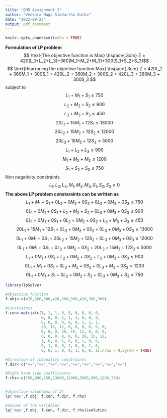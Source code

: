 ---
title: "QMM Assignment 2"
author: "Venkata Naga Siddartha Gutha"
date: "2022-09-23"
output: pdf_document
---

```{r setup, include=FALSE}
knitr::opts_chunk$set(echo = TRUE)


```

**Formulation of LP problem**
$$ \text{The objective function is Max}  \hspace{.3cm} Z = 420(L_1+L_2+L_3)+360(M_1+M_2+M_3)+300(S_1+S_2+S_3)$$
$$ \text{Rearraning the objective function Max}  \hspace{.3cm} Z = 420L_1 + 360M_1 + 300S_1 + 420L_2 + 360M_2 + 300S_2 + 420L_3 + 360M_3 + 300S_3 $$
subject to
$$L_1+M_1+S_1\le750$$
$$L_2+M_2+S_2\le900$$
$$L_3+M_3+S_3\le450 $$
$$20L_1+15M_1+12S_1\le13000$$
$$20L_2+15M_2+12S_2\le12000$$
$$20L_3+15M_3+12S_3\le5000$$
$$L_1+L_2+L_3\le900$$
$$M_1+M_2+M_3\le1200$$
$$S_1+S_2+S_3\le750$$
Non negativity constraints
$$L_1, L_2, L_3, M_1, M_2, M_3, S_1, S_2, S_3\ge0 $$
**The above LP problem constaraints can be written as**
$$L_1+M_1+S_1+0L_2+0M_2+0S_2+0L_3+0M_3+0S_3\le750$$
$$0L_1+0M_1+0S_1+L_2+M_2+S_2+0L_3+0M_3+0S_3\le900$$
$$0L_1+0M_1+0S_1+0L_2+0M_2+0S_2+L_3+M_3+S_3\le450$$
$$20L_1+15M_1+12S_1+0L_2+0M_2+0S_2+0L_3+0M_3+0S_3\le13000$$
$$0L_1+0M_1+0S_1+20L_2+15M_2+12S_2+0L_3+0M_3+0S_3\le12000$$
$$0L_1+0M_1+0S_1+0L_2+0M_2+0S_2+20L_3+15M_3+12S_3\le5000$$
$$L_1+0M_1+0S_1+L_2+0M_2+0S_2+L_3+0M_3+0S_3\le900$$
$$0L_1+M_1+0S_1+0L_2+M_2+0S_2+0L_3+M_3+0S_3\le1200$$
$$0L_1+0M_1+S_1+0L_2+0M_2+S_2+0L_3+0M_3+S_3\le750$$


```{r}

library(lpSolve)

#Objective function
f.obj<-c(420,360,300,420,360,300,420,360,300)

#Constraints
f.con<-matrix(c(1, 1, 1, 0, 0, 0, 0, 0, 0,
                0, 0, 0, 1, 1, 1, 0, 0, 0,
                0, 0, 0, 0, 0, 0, 1, 1, 1,
                20, 15, 12, 0, 0, 0, 0, 0, 0,
                0, 0, 0, 20, 15, 12, 0, 0, 0,
                0, 0, 0, 0, 0, 0, 20, 15, 12,
                1, 0, 0, 1, 0, 0, 1, 0, 0,
                0, 1, 0, 0, 1, 0, 0, 1, 0,
                0, 0, 1, 0, 0, 1, 0, 0, 1),nrow = 9,byrow = TRUE)

#Direction of inequality constraints
f.dir<-c("<=","<=","<=","<=","<=","<=","<=","<=","<=")

#Right hand side coefficients
f.rhs<-c(750,900,450,13000,12000,5000,900,1200,750)


#objective value(max of Z)
lp('max',f.obj, f.con, f.dir, f.rhs)

#Values of the variables
lp('max',f.obj, f.con, f.dir, f.rhs)$solution



```
